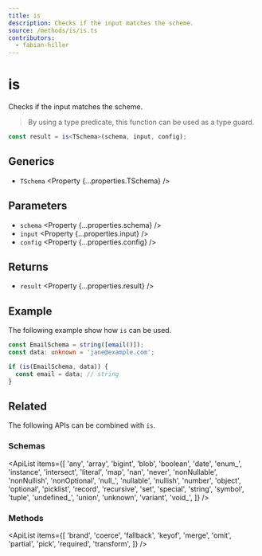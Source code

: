 ```yaml
---
title: is
description: Checks if the input matches the scheme.
source: /methods/is/is.ts
contributors:
  - fabian-hiller
---
```



# is

Checks if the input matches the scheme.

> By using a type predicate, this function can be used as a type guard.

```ts
const result = is<TSchema>(schema, input, config);
```

## Generics

- `TSchema` <Property {...properties.TSchema} />

## Parameters

- `schema` <Property {...properties.schema} />
- `input` <Property {...properties.input} />
- `config` <Property {...properties.config} />

## Returns

- `result` <Property {...properties.result} />

## Example

The following example show how `is` can be used.

```ts
const EmailSchema = string([email()]);
const data: unknown = 'jane@example.com';

if (is(EmailSchema, data)) {
  const email = data; // string
}
```

## Related

The following APIs can be combined with `is`.

### Schemas

<ApiList
  items={[
    'any',
    'array',
    'bigint',
    'blob',
    'boolean',
    'date',
    'enum_',
    'instance',
    'intersect',
    'literal',
    'map',
    'nan',
    'never',
    'nonNullable',
    'nonNullish',
    'nonOptional',
    'null_',
    'nullable',
    'nullish',
    'number',
    'object',
    'optional',
    'picklist',
    'record',
    'recursive',
    'set',
    'special',
    'string',
    'symbol',
    'tuple',
    'undefined_',
    'union',
    'unknown',
    'variant',
    'void_',
  ]}
/>

### Methods

<ApiList
  items={[
    'brand',
    'coerce',
    'fallback',
    'keyof',
    'merge',
    'omit',
    'partial',
    'pick',
    'required',
    'transform',
  ]}
/>
